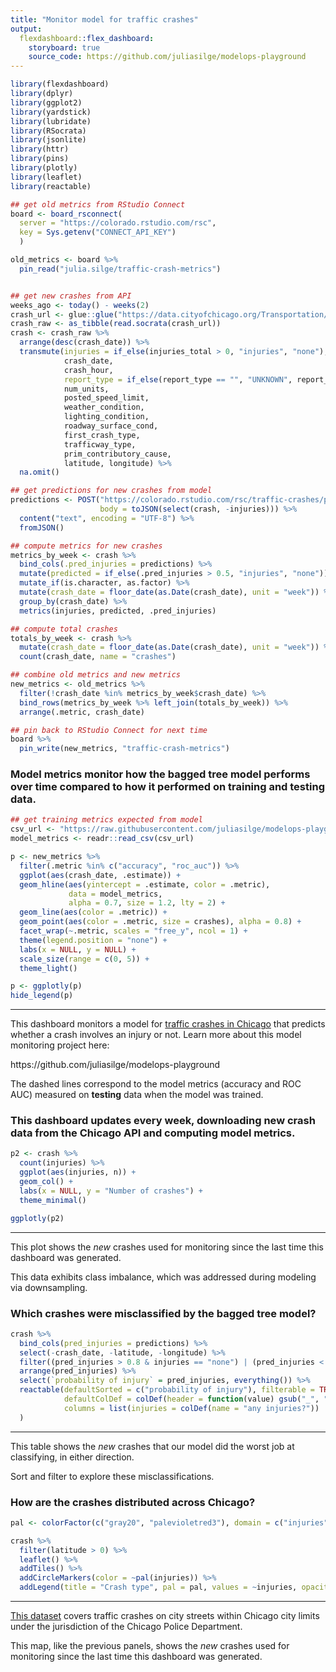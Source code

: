 ```yaml
---
title: "Monitor model for traffic crashes"
output: 
  flexdashboard::flex_dashboard:
    storyboard: true
    source_code: https://github.com/juliasilge/modelops-playground
---
```


```r
library(flexdashboard)
library(dplyr)
library(ggplot2)
library(yardstick)
library(lubridate)
library(RSocrata)
library(jsonlite)
library(httr)
library(pins)
library(plotly)
library(leaflet)
library(reactable)

## get old metrics from RStudio Connect
board <- board_rsconnect(
  server = "https://colorado.rstudio.com/rsc", 
  key = Sys.getenv("CONNECT_API_KEY")
  )

old_metrics <- board %>%
  pin_read("julia.silge/traffic-crash-metrics")


## get new crashes from API
weeks_ago <- today() - weeks(2)
crash_url <- glue::glue("https://data.cityofchicago.org/Transportation/Traffic-Crashes-Crashes/85ca-t3if?$where=CRASH_DATE > '{weeks_ago}'")
crash_raw <- as_tibble(read.socrata(crash_url))
crash <- crash_raw %>%
  arrange(desc(crash_date)) %>%
  transmute(injuries = if_else(injuries_total > 0, "injuries", "none"),
            crash_date,
            crash_hour,
            report_type = if_else(report_type == "", "UNKNOWN", report_type),
            num_units,
            posted_speed_limit,
            weather_condition,
            lighting_condition,
            roadway_surface_cond,
            first_crash_type,
            trafficway_type,
            prim_contributory_cause,
            latitude, longitude) %>%
  na.omit()

## get predictions for new crashes from model
predictions <- POST("https://colorado.rstudio.com/rsc/traffic-crashes/predict", 
                    body = toJSON(select(crash, -injuries))) %>%
  content("text", encoding = "UTF-8") %>% 
  fromJSON()

## compute metrics for new crashes
metrics_by_week <- crash %>%
  bind_cols(.pred_injuries = predictions) %>%
  mutate(predicted = if_else(.pred_injuries > 0.5, "injuries", "none")) %>%
  mutate_if(is.character, as.factor) %>%
  mutate(crash_date = floor_date(as.Date(crash_date), unit = "week")) %>%
  group_by(crash_date) %>%
  metrics(injuries, predicted, .pred_injuries)

## compute total crashes
totals_by_week <- crash %>% 
  mutate(crash_date = floor_date(as.Date(crash_date), unit = "week")) %>% 
  count(crash_date, name = "crashes")

## combine old metrics and new metrics
new_metrics <- old_metrics %>%
  filter(!crash_date %in% metrics_by_week$crash_date) %>%
  bind_rows(metrics_by_week %>% left_join(totals_by_week)) %>%
  arrange(.metric, crash_date)

## pin back to RStudio Connect for next time
board %>%
  pin_write(new_metrics, "traffic-crash-metrics")  
```


### Model metrics monitor how the bagged tree model performs over time compared to how it performed on training and testing data.

```r
## get training metrics expected from model
csv_url <- "https://raw.githubusercontent.com/juliasilge/modelops-playground/master/crash-api/crash-model-metrics.csv"
model_metrics <- readr::read_csv(csv_url)

p <- new_metrics %>%
  filter(.metric %in% c("accuracy", "roc_auc")) %>%
  ggplot(aes(crash_date, .estimate)) +
  geom_hline(aes(yintercept = .estimate, color = .metric), 
             data = model_metrics,
             alpha = 0.7, size = 1.2, lty = 2) +
  geom_line(aes(color = .metric)) +
  geom_point(aes(color = .metric, size = crashes), alpha = 0.8) +
  facet_wrap(~.metric, scales = "free_y", ncol = 1) +
  theme(legend.position = "none") +
  labs(x = NULL, y = NULL) +
  scale_size(range = c(0, 5)) +
  theme_light()

p <- ggplotly(p)
hide_legend(p)
```

*** 

This dashboard monitors a model for [traffic crashes in Chicago](https://data.cityofchicago.org/Transportation/Traffic-Crashes-Crashes/85ca-t3if) that predicts whether a crash involves an injury or not. Learn more about this model monitoring project here:

https://github.com/juliasilge/modelops-playground

The dashed lines correspond to the model metrics (accuracy and ROC AUC) measured on **testing** data when the model was trained.

### This dashboard updates every week, downloading new crash data from the Chicago API and computing model metrics.

```r
p2 <- crash %>%
  count(injuries) %>% 
  ggplot(aes(injuries, n)) + 
  geom_col() + 
  labs(x = NULL, y = "Number of crashes") +
  theme_minimal()

ggplotly(p2)
```

*** 

This plot shows the _new_ crashes used for monitoring since the last time this dashboard was generated.

This data exhibits class imbalance, which was addressed during modeling via downsampling.

### Which crashes were misclassified by the bagged tree model?

```r
crash %>%
  bind_cols(pred_injuries = predictions) %>%
  select(-crash_date, -latitude, -longitude) %>%
  filter((pred_injuries > 0.8 & injuries == "none") | (pred_injuries < 0.2 & injuries == "injuries")) %>%
  arrange(pred_injuries) %>%
  select(`probability of injury` = pred_injuries, everything()) %>%
  reactable(defaultSorted = c("probability of injury"), filterable = TRUE,
            defaultColDef = colDef(header = function(value) gsub("_", " ", value, fixed = TRUE)),
            columns = list(injuries = colDef(name = "any injuries?"))
  )
```

*** 

This table shows the _new_ crashes that our model did the worst job at classifying, in either direction.

Sort and filter to explore these misclassifications.


### How are the crashes distributed across Chicago?

```r
pal <- colorFactor(c("gray20", "palevioletred3"), domain = c("injuries", "none"))

crash %>%
  filter(latitude > 0) %>% 
  leaflet() %>% 
  addTiles() %>% 
  addCircleMarkers(color = ~pal(injuries)) %>%
  addLegend(title = "Crash type", pal = pal, values = ~injuries, opacity = 1)
```

***

[This dataset](https://data.cityofchicago.org/Transportation/Traffic-Crashes-Crashes/85ca-t3if) covers traffic crashes on city streets within Chicago city limits under the jurisdiction of the Chicago Police Department. 

This map, like the previous panels, shows the _new_ crashes used for monitoring since the last time this dashboard was generated.


